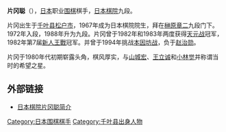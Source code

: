 {{blpsources|time=2020-12-01}}
'''片冈聪'''（{{bd|1958年|8月3日|catIdx=K}}），[[日本|日本]]职业[[围棋|围棋]]棋手，[[日本棋院|日本棋院]]九段。

片冈出生于[[千叶县|千叶县]][[松户市|松户市]]，1967年成为日本棋院院生，拜在[[榊原章二|榊原章二]]九段门下。1972年入段，1988年升为九段。片冈曾于1982年和1983年两度获得[[天元战_(日本围棋)|天元战]]冠军，1982年第7届[[新人王戰_(日本圍棋)|新人王戰]]冠军。并曾于1994年挑战[[本因坊战|本因坊战]]，负于[[赵治勋|赵治勋]]。

片冈于1980年代初期崭露头角，棋风厚实，与[[山城宏|山城宏]]、[[王立诚|王立诚]]和[[小林觉|小林觉]]并称谓当时的希望之星。

== 外部链接 ==
* [http://www.nihonkiin.or.jp/player/htm/ki000064.htm 日本棋院片冈聪简介] {{Wayback|url=http://www.nihonkiin.or.jp/player/htm/ki000064.htm |date=20080621041002 }}

{{日本圍棋千勝棋士}}
{{authority control}}
{{DEFAULTSORT:kataoka satoshi}}
[[Category:日本围棋棋手|Category:日本围棋棋手]]
[[Category:千叶县出身人物|Category:千叶县出身人物]]
{{japan-sport-bio-stub}}